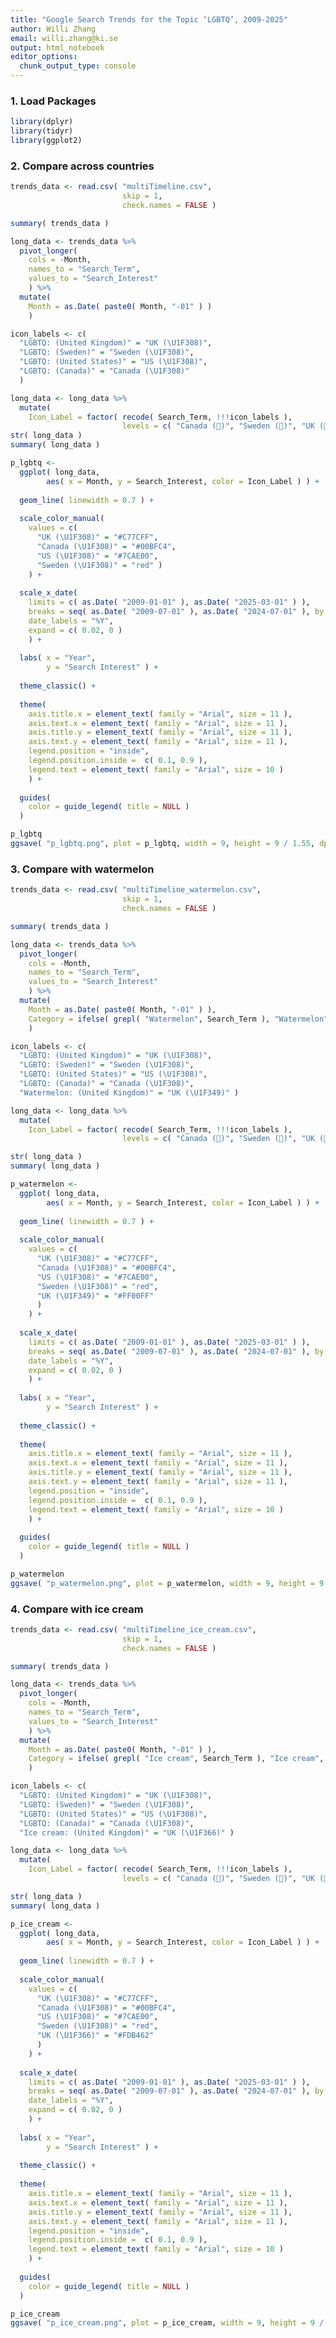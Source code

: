 ```yaml
---
title: "Google Search Trends for the Topic ‘LGBTQ’, 2009-2025"
author: Willi Zhang
email: willi.zhang@ki.se
output: html_notebook
editor_options: 
  chunk_output_type: console
---
```


### 1. Load Packages
```r
library(dplyr)
library(tidyr)
library(ggplot2)
```

### 2. Compare across countries
```r
trends_data <- read.csv( "multiTimeline.csv",
                         skip = 1,
                         check.names = FALSE )

summary( trends_data )

long_data <- trends_data %>%
  pivot_longer(
    cols = -Month,
    names_to = "Search_Term",
    values_to = "Search_Interest"
    ) %>%
  mutate(
    Month = as.Date( paste0( Month, "-01" ) ) 
    )

icon_labels <- c(
  "LGBTQ: (United Kingdom)" = "UK (\U1F308)",
  "LGBTQ: (Sweden)" = "Sweden (\U1F308)",
  "LGBTQ: (United States)" = "US (\U1F308)",
  "LGBTQ: (Canada)" = "Canada (\U1F308)"
  )

long_data <- long_data %>%
  mutate(
    Icon_Label = factor( recode( Search_Term, !!!icon_labels ),
                         levels = c( "Canada (🌈)", "Sweden (🌈)", "UK (🌈)", "US (🌈)" ) ) )
str( long_data )
summary( long_data )

p_lgbtq <- 
  ggplot( long_data,
        aes( x = Month, y = Search_Interest, color = Icon_Label ) ) +
  
  geom_line( linewidth = 0.7 ) +
  
  scale_color_manual( 
    values = c(
      "UK (\U1F308)" = "#C77CFF",
      "Canada (\U1F308)" = "#00BFC4",
      "US (\U1F308)" = "#7CAE00",
      "Sweden (\U1F308)" = "red" )
    ) + 
  
  scale_x_date(
    limits = c( as.Date( "2009-01-01" ), as.Date( "2025-03-01" ) ),
    breaks = seq( as.Date( "2009-07-01" ), as.Date( "2024-07-01" ), by = "3 year" ),
    date_labels = "%Y",
    expand = c( 0.02, 0 )
    ) +
  
  labs( x = "Year",
        y = "Search Interest" ) +
  
  theme_classic() +
  
  theme( 
    axis.title.x = element_text( family = "Arial", size = 11 ),
    axis.text.x = element_text( family = "Arial", size = 11 ),
    axis.title.y = element_text( family = "Arial", size = 11 ),
    axis.text.y = element_text( family = "Arial", size = 11 ),
    legend.position = "inside",
    legend.position.inside =  c( 0.1, 0.9 ),
    legend.text = element_text( family = "Arial", size = 10 )
    ) +
  
  guides(
    color = guide_legend( title = NULL )
  )

p_lgbtq
ggsave( "p_lgbtq.png", plot = p_lgbtq, width = 9, height = 9 / 1.55, dpi = 600 )
```

### 3. Compare with watermelon
```r
trends_data <- read.csv( "multiTimeline_watermelon.csv",
                         skip = 1,
                         check.names = FALSE )

summary( trends_data )

long_data <- trends_data %>%
  pivot_longer(
    cols = -Month,
    names_to = "Search_Term",
    values_to = "Search_Interest"
    ) %>%
  mutate(
    Month = as.Date( paste0( Month, "-01" ) ),
    Category = ifelse( grepl( "Watermelon", Search_Term ), "Watermelon", "LGBTQ" )
    )

icon_labels <- c(
  "LGBTQ: (United Kingdom)" = "UK (\U1F308)",
  "LGBTQ: (Sweden)" = "Sweden (\U1F308)",
  "LGBTQ: (United States)" = "US (\U1F308)",
  "LGBTQ: (Canada)" = "Canada (\U1F308)",
  "Watermelon: (United Kingdom)" = "UK (\U1F349)" )

long_data <- long_data %>%
  mutate(
    Icon_Label = factor( recode( Search_Term, !!!icon_labels ),
                         levels = c( "Canada (🌈)", "Sweden (🌈)", "UK (🌈)", "US (🌈)", "UK (🍉)" ) ) )

str( long_data )
summary( long_data )

p_watermelon <- 
  ggplot( long_data,
        aes( x = Month, y = Search_Interest, color = Icon_Label ) ) +
  
  geom_line( linewidth = 0.7 ) +
  
  scale_color_manual( 
    values = c(
      "UK (\U1F308)" = "#C77CFF",
      "Canada (\U1F308)" = "#00BFC4",
      "US (\U1F308)" = "#7CAE00",
      "Sweden (\U1F308)" = "red",
      "UK (\U1F349)" = "#FF00FF"
      )
    ) + 
  
  scale_x_date(
    limits = c( as.Date( "2009-01-01" ), as.Date( "2025-03-01" ) ),
    breaks = seq( as.Date( "2009-07-01" ), as.Date( "2024-07-01" ), by = "3 year" ),
    date_labels = "%Y",
    expand = c( 0.02, 0 )
    ) +
  
  labs( x = "Year",
        y = "Search Interest" ) +
  
  theme_classic() +
  
  theme( 
    axis.title.x = element_text( family = "Arial", size = 11 ),
    axis.text.x = element_text( family = "Arial", size = 11 ),
    axis.title.y = element_text( family = "Arial", size = 11 ),
    axis.text.y = element_text( family = "Arial", size = 11 ),
    legend.position = "inside",
    legend.position.inside =  c( 0.1, 0.9 ),
    legend.text = element_text( family = "Arial", size = 10 )
    ) +
  
  guides(
    color = guide_legend( title = NULL )
  )

p_watermelon
ggsave( "p_watermelon.png", plot = p_watermelon, width = 9, height = 9 / 1.55, dpi = 600 )
```

### 4. Compare with ice cream
```r
trends_data <- read.csv( "multiTimeline_ice_cream.csv",
                         skip = 1,
                         check.names = FALSE )

summary( trends_data )

long_data <- trends_data %>%
  pivot_longer(
    cols = -Month,
    names_to = "Search_Term",
    values_to = "Search_Interest"
    ) %>%
  mutate(
    Month = as.Date( paste0( Month, "-01" ) ),
    Category = ifelse( grepl( "Ice cream", Search_Term ), "Ice cream", "LGBTQ" )
    )

icon_labels <- c(
  "LGBTQ: (United Kingdom)" = "UK (\U1F308)",
  "LGBTQ: (Sweden)" = "Sweden (\U1F308)",
  "LGBTQ: (United States)" = "US (\U1F308)",
  "LGBTQ: (Canada)" = "Canada (\U1F308)",
  "Ice cream: (United Kingdom)" = "UK (\U1F366)" )

long_data <- long_data %>%
  mutate(
    Icon_Label = factor( recode( Search_Term, !!!icon_labels ),
                         levels = c( "Canada (🌈)", "Sweden (🌈)", "UK (🌈)", "US (🌈)", "UK (🍦)" ) ) )

str( long_data )
summary( long_data )

p_ice_cream <- 
  ggplot( long_data,
        aes( x = Month, y = Search_Interest, color = Icon_Label ) ) +
  
  geom_line( linewidth = 0.7 ) +
  
  scale_color_manual( 
    values = c(
      "UK (\U1F308)" = "#C77CFF",
      "Canada (\U1F308)" = "#00BFC4",
      "US (\U1F308)" = "#7CAE00",
      "Sweden (\U1F308)" = "red",
      "UK (\U1F366)" = "#FDB462"
      )
    ) + 
  
  scale_x_date(
    limits = c( as.Date( "2009-01-01" ), as.Date( "2025-03-01" ) ),
    breaks = seq( as.Date( "2009-07-01" ), as.Date( "2024-07-01" ), by = "3 year" ),
    date_labels = "%Y",
    expand = c( 0.02, 0 )
    ) +
  
  labs( x = "Year",
        y = "Search Interest" ) +
  
  theme_classic() +
  
  theme( 
    axis.title.x = element_text( family = "Arial", size = 11 ),
    axis.text.x = element_text( family = "Arial", size = 11 ),
    axis.title.y = element_text( family = "Arial", size = 11 ),
    axis.text.y = element_text( family = "Arial", size = 11 ),
    legend.position = "inside",
    legend.position.inside =  c( 0.1, 0.9 ),
    legend.text = element_text( family = "Arial", size = 10 )
    ) +
  
  guides(
    color = guide_legend( title = NULL )
  )

p_ice_cream
ggsave( "p_ice_cream.png", plot = p_ice_cream, width = 9, height = 9 / 1.55, dpi = 600 )
```